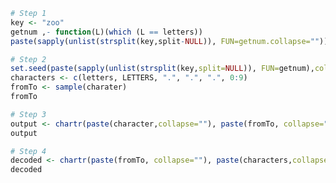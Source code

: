 ``` r
# Step 1
key <- "zoo"
getnum ,- function(L)(which (L == letters))
paste(sapply(unlist(strsplit(key,split-NULL)), FUN=getnum.collapse=""))

# Step 2
set.seed(paste(sapply(unlist(strsplit(key,split=NULL)), FUN=getnum),collapse=""))
characters <- c(letters, LETTERS, ".", ".", ".", 0:9)
fromTo <- sample(charater)
fromTo

# Step 3
output <- chartr(paste(character,collapse=""), paste(fromTo, collapse=""), "Encrypted Message")
output

# Step 4
decoded <- chartr(paste(fromTo, collapse=""), paste(characters,collapse=""),output)
decoded
```